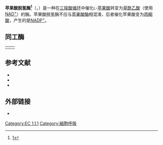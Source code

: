 {{noteTA|G1=LS}}
{{Expand |time=2011-09-15T12:48:46+00:00 }}
{{enzyme
| Name = 苹果酸脱氢酶
| EC_number = 1.1.1.37
| CAS_number = 9001-64-3
| IUBMB_EC_number = 1/1/1/37
| GO_code = 
| image = Malate_dehydrogenase_structure.png
| width = 
| caption = Structure of the protein with attached sugars
}}
'''苹果酸脱氢酶<ref>[http://www.term.gov.cn/pages/homepage/result2.jsp?id=331878&subid=10001798&subject=%E9%85%B6&subsys=%E7%94%9F%E7%89%A9%E5%8C%96%E5%AD%A6%E4%B8%8E%E5%88%86%E5%AD%90%E7%94%9F%E7%89%A9%E5%AD%A6]{{dead link|date=2018年4月 |bot=InternetArchiveBot |fix-attempted=yes }}</ref>'''（{{lang-en|Malate dehydrogenase}}，{{EC|1.1.1.37}}）是一种在[[三羧酸循环|三羧酸循环]]中催化<small>L</small>-[[苹果酸|苹果酸]]转变为[[草酰乙酸|草酰乙酸]]（使用[[烟酰胺腺嘌呤二核苷酸|NAD<sup>+</sup>]]）的酶。苹果酸脱氢酶不应与[[苹果酸酶|苹果酸酶]]相混淆，后者催化苹果酸变为[[丙酮酸|丙酮酸]]，产生的是[[NADP|NADP<sup>+</sup>]]。
==同工酶==
<table><tr><td>
{{protein
| Name = 苹果酸脱氢酶1，NAD（可溶性）
| caption = 
| image = 
| width = 
| HGNCid = 6970
| Symbol = MDH1
| AltSymbols = 
| EntrezGene = 4190
| OMIM = 154200
| RefSeq = NM_005917
| UniProt = P40925
| PDB = 
| ECnumber = 1.1.1.37
| Chromosome = 2
| Arm = p
| Band = 23
| LocusSupplementaryData = 
}}
</td><td>
{{protein
| Name = [[苹果酸脱氢酶2|苹果酸脱氢酶2]]，NAD（线粒体）
| caption = 
| image = 
| width = 
| HGNCid = 6971
| Symbol = [[苹果酸脱氢酶2|MDH2]]
| AltSymbols = 
| EntrezGene = 4191
| OMIM = 154100
| RefSeq = NM_005918
| UniProt = P40926
| PDB = 
| ECnumber = 1.1.1.37
| Chromosome = 7
| Arm = 
| Band = 
| LocusSupplementaryData = cen-q22
}}
</td></tr></table>
==参考文献==
{{reflist}}
{{refbegin}}
* {{cite journal | title = Beef heart malic dehydrogenases. VII. Reactivity of sulfhydryl groups and conformation of the supernatant enzyme | journal = J. Biol. Chem. | volume = 243 | issue = 3 | pages = 609–15 | pmid = 5637713 | doi = | url = | issn = | author1 = Guha A | author2 = Englard S | author3 = Listowsky I | author-separator = , | author-name-separator =  |date=February 1968}}
*  {{cite journal | title = Purification and properties of Drosophila malate dehydrogenases | journal = Biochim. Biophys. Acta | volume = 198 | issue = 2 | pages = 165–75 | pmid = 4313528 | doi = | url = | issn = | author1 = McReynolds MS | author2 = Kitto GB | author-separator = , | author-name-separator =  |date=February 1970}}
* {{cite journal | title = Some molecular and kinetic properties of heart malic dehydrogenase | journal = J. Biol. Chem. | volume = 221 | issue = 1 | pages = 61–9 | pmid = 13345798 | doi = | url = | issn = | author1 = Wolfe RG | author2 = Nielands JB | author-separator = , | author-name-separator =  |date=July 1956}}
{{refend}}
==外部链接==
* {{MeSH name|Malate+dehydrogenase}}
{{醇氧化还原酶}}
{{三羧酸循环酶}}
{{线粒体酶}}
[[Category:EC_1.1.1|Category:EC 1.1.1]]
[[Category:細胞呼吸|Category:細胞呼吸]]